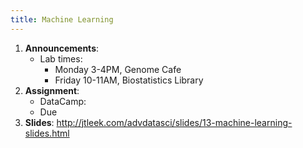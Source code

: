 ```yaml
---
title: Machine Learning
---
```


1. __Announcements__: 
    * Lab times: 
        * Monday 3-4PM, Genome Cafe
        * Friday 10-11AM, Biostatistics Library
2. __Assignment__: 
    * DataCamp: 
    * Due 
3. __Slides__: [http://jtleek.com/advdatasci/slides/13-machine-learning-slides.html](slides/13-machine-learning-slides.html)
